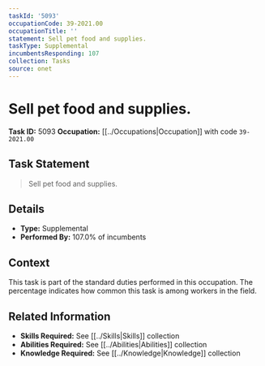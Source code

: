 ```yaml
---
taskId: '5093'
occupationCode: 39-2021.00
occupationTitle: ''
statement: Sell pet food and supplies.
taskType: Supplemental
incumbentsResponding: 107
collection: Tasks
source: onet
---
```

# Sell pet food and supplies.

**Task ID:** 5093
**Occupation:** [[../Occupations|Occupation]] with code `39-2021.00`

## Task Statement

> Sell pet food and supplies.

## Details

- **Type:** Supplemental
- **Performed By:** 107.0% of incumbents

## Context

This task is part of the standard duties performed in this occupation. The percentage indicates how common this task is among workers in the field.

## Related Information

- **Skills Required:** See [[../Skills|Skills]] collection
- **Abilities Required:** See [[../Abilities|Abilities]] collection
- **Knowledge Required:** See [[../Knowledge|Knowledge]] collection
